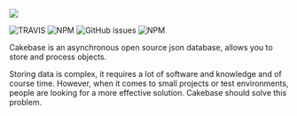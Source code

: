 <Image
		src="https://raw.githubusercontent.com/erwinkulasic/Cakebase/master/.github/assets/header.jpg"
		zoom
	/>


<Image alt="TRAVIS" src="https://img.shields.io/travis/erwinkulasic/cakebase?&logo=travis&color=df8&&style=flat-square">
<Image alt="NPM" src="https://img.shields.io/npm/dw/cakebase?color=000&logo=npm&style=flat-square">
<Image alt="GitHub issues" src="https://img.shields.io/github/issues/erwinkulasic/cakebase?color=000&logo=github&style=flat-square">
<Image alt="NPM" src="https://img.shields.io/github/license/erwinkulasic/cakebase?color=000&style=flat-square">


Cakebase is an asynchronous open source json database, allows you to store and process objects.

Storing data is complex, it requires a lot of software and knowledge and of course time. However, when it comes to small projects or test environments, people are looking for a more effective solution. Cakebase should solve this problem.
